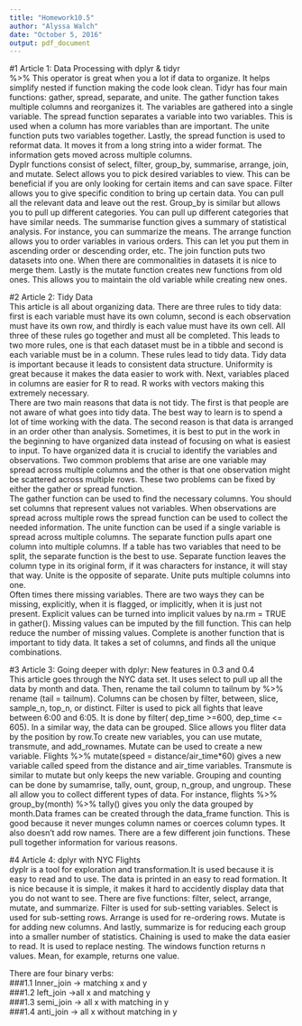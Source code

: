 ```yaml
---
title: "Homework10.5"
author: "Alyssa Walch"
date: "October 5, 2016"
output: pdf_document
---
```

#1 Article 1: Data Processing with dplyr & tidyr  
%>% This operator is great when you a lot if data to organize. It helps simplify nested if function making the code look clean. 
Tidyr has four main functions: gather, spread, separate, and unite. The gather function takes multiple columns and reorganizes it. The variables are gathered into a single variable. The spread function separates a variable into two variables. This is used when a column has more variables than are important. The unite function puts two variables together.  Lastly, the spread function is used to reformat data. It moves it from a long string into a wider format. The information gets moved across multiple columns.     
Dyplr functions consist of select, filter, group_by, summarise, arrange, join, and mutate.  Select allows you to pick desired variables to view. This can be beneficial if you are only looking for certain items and can save space. Filter allows you to give specific condition to bring up certain data. You can pull all the relevant data and leave out the rest. Group_by is similar but allows you to pull up different categories.  You can pull up different categories that have similar needs. The summarise function gives a summary of statistical analysis. For instance, you can summarize the means. The arrange function allows you to order variables in various orders.  This can let you put them in ascending order or descending order, etc. The join function puts two datasets into one. When there are commonalities in datasets it is nice to merge them. Lastly is the mutate function creates new functions from old ones. This allows you to maintain the old variable while creating new ones.    

#2 Article 2: Tidy Data  
This article is all about organizing data. There are three rules to tidy data: first is each variable must have its own column, second is each observation must have its own row, and thirdly is each value must have its own cell.  All three of these rules go together and must all be completed.  This leads to two more rules, one is that each dataset must be in a tibble and second is each variable must be in a column. These rules lead to tidy data.  Tidy data is important because it leads to consistent data structure. Uniformity is great because it makes the data easier to work with. Next, variables placed in columns are easier for R to read.  R works with vectors making this extremely necessary.   
	There are two main reasons that data is not tidy. The first is that people are not aware of what goes into tidy data. The best way to learn is to spend a lot of time working with the data. The second reason is that data is arranged in an order other than analysis.  Sometimes, it is best to put in the work in the beginning to have organized data instead of focusing on what is easiest to input. To have organized data it is crucial to identify the variables and observations. Two common problems that arise are one variable may spread across multiple columns and the other is that one observation might be scattered across multiple rows.  These two problems can be fixed by either the gather or spread function.   
	The gather function can be used to find the necessary columns. You should set columns that represent values not variables. When observations are spread across multiple rows the spread function can be used to collect the needed information.  The unite function can be used if a single variable is spread across multiple columns. The separate function pulls apart one column into multiple columns.  If a table has two variables that need to be split, the separate function is the best to use.  Separate function leaves the column type in its original form, if it was characters for instance, it will stay that way.  Unite is the opposite of separate. Unite puts multiple columns into one.   
	Often times there missing variables. There are two ways they can be missing, explicitly, when it is flagged, or implicitly, when it is just not present. Explicit values can be turned into implicit values by na.rm = TRUE in gather().  Missing values can be imputed by the fill function. This can help reduce the number of missing values. Complete is another function that is important to tidy data.  It takes a set of columns, and finds all the unique combinations.  

#3 Article 3: Going deeper with dplyr: New features in 0.3 and 0.4   
This article goes through the NYC data set. It uses select to pull up all the data by month and data.  Then, rename the tail column to tailnum by %>% rename (tail = tailnum).  Columns can be chosen by filter, between, slice, sample_n, top_n, or distinct.  Filter is used to pick all fights that leave between 6:00 and 6:05.  It is done by filter( dep_time >=600, dep_time <= 605).  In a similar way, the data can be grouped.  Slice allows you fliter data by the position by row.To create new variables, you can use mutate, transmute, and add_rownames. Mutate can be used to create a new variable. Flights %>% mutate(speed = distance/air_time*60) gives a new variable called speed from the distance and air_time variables. Transmute is similar to mutate but only keeps the new variable. Grouping and counting can be done by sumamrise, tally, ount, group, n_group, and ungroup.  These all allow you to collect different types of data. For instance, flights %>% group_by(month)  %>% tally() gives you only the data grouped by month.Data frames can be created through the data_frame function.  This is good because it never munges column names or coerces column types. It also doesn’t add row names.  There are a few different join functions.  These pull together information for various reasons.   

#4 Article 4: dplyr with NYC Flights  
dyplr is a tool for exploration and transformation.It is used because it is easy to read and to use. The data is printed in an easy to read formation. It is nice because it is simple, it makes it hard to accidently display data that you do not want to see. There are five functions: filter, select, arrange, mutate, and summarize. Filter is used for sub-setting variables. Select is used for sub-setting rows. Arrange is used for re-ordering rows. Mutate is for adding new columns. And lastly, summarize is for reducing each group into a smaller number of statistics. Chaining is used to make the data easier to read. It is used to replace nesting. The windows function returns n values.  Mean, for example, returns one value.  

There are four binary verbs:  
###1.1 Inner_join → matching x and y  
###1.2 left_join →all x and matching y  
###1.3 semi_join → all x with matching in y  
###1.4 anti_join → all x without matching in y  

